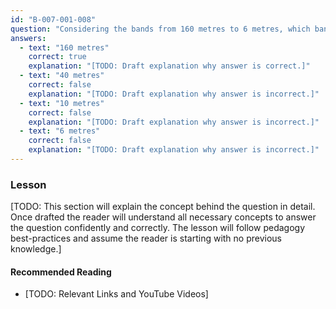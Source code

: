 ```yaml
---
id: "B-007-001-008"
question: "Considering the bands from 160 metres to 6 metres, which band offers the greatest ground-wave propagation distance?"
answers:
  - text: "160 metres"
    correct: true
    explanation: "[TODO: Draft explanation why answer is correct.]"
  - text: "40 metres"
    correct: false
    explanation: "[TODO: Draft explanation why answer is incorrect.]"
  - text: "10 metres"
    correct: false
    explanation: "[TODO: Draft explanation why answer is incorrect.]"
  - text: "6 metres"
    correct: false
    explanation: "[TODO: Draft explanation why answer is incorrect.]"
---
```


### Lesson

[TODO: This section will explain the concept behind the question in detail. Once drafted the reader will understand all necessary concepts to answer the question confidently and correctly. The lesson will follow pedagogy best-practices and assume the reader is starting with no previous knowledge.]

#### Recommended Reading

- [TODO: Relevant Links and YouTube Videos]
